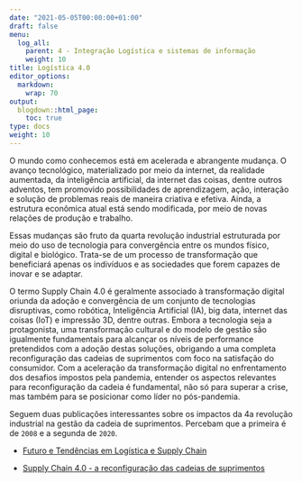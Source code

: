 ---
date: "2021-05-05T00:00:00+01:00"
draft: false
menu:
  log_all:
    parent: 4 - Integração Logística e sistemas de informação
    weight: 10
title: Logística 4.0
editor_options: 
  markdown: 
    wrap: 70
output: 
  blogdown::html_page:
    toc: true
type: docs
weight: 10
---

O mundo como conhecemos está em acelerada e abrangente mudança. O avanço tecnológico, materializado por meio da internet, da realidade aumentada, da inteligência artificial, da internet das coisas, dentre outros adventos, tem promovido possibilidades de aprendizagem, ação, interação e solução de problemas reais de maneira criativa e efetiva. Ainda, a estrutura econômica atual está sendo modificada, por meio de novas relações de produção e trabalho. 

Essas mudanças são fruto da quarta revolução industrial estruturada por meio do uso de tecnologia para convergência entre os mundos físico, digital e biológico. Trata-se de um processo de transformação que beneficiará apenas os indivíduos e as sociedades que forem capazes de inovar e se adaptar. 

O termo Supply Chain 4.0 é geralmente associado à transformação digital oriunda da adoção e convergência de um conjunto de tecnologias disruptivas, como robótica, Inteligência Artificial (IA), big data, internet das coisas (IoT) e impressão 3D, dentre outras. Embora a tecnologia seja a protagonista, uma transformação cultural e do modelo de gestão são igualmente fundamentais para alcançar os níveis de performance pretendidos com a adoção destas soluções, obrigando a uma completa reconfiguração das cadeias de suprimentos com foco na satisfação do consumidor. Com a aceleração da transformação digital no enfrentamento dos desafios impostos pela pandemia, entender os aspectos relevantes para reconfiguração da cadeia é fundamental, não só para superar a crise, mas também para se posicionar como líder no pós-pandemia.

Seguem duas publicações interessantes sobre os impactos da 4a revolução industrial na gestão da cadeia de suprimentos. Percebam que a primeira é de `2008` e a segunda de `2020`.  

- [Futuro e Tendências em Logística e Supply Chain](https://github.com/retaoliveira/relements/raw/main/texto/2008.pdf)

- [Supply Chain 4.0 - a reconfiguração das cadeias de suprimentos](https://github.com/retaoliveira/relements/raw/main/texto/2020_varejo.pdf)
